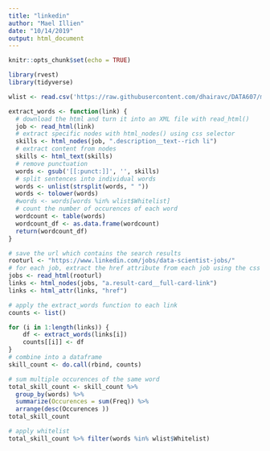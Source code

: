 ```yaml
---
title: "linkedin"
author: "Mael Illien"
date: "10/14/2019"
output: html_document
---
```


```r
knitr::opts_chunk$set(echo = TRUE)
```

```r
library(rvest)
library(tidyverse)
```

```r
wlist <- read.csv('https://raw.githubusercontent.com/dhairavc/DATA607/master/whitelist.csv')
```


```r
extract_words <- function(link) {
  # download the html and turn it into an XML file with read_html()
  job <- read_html(link)
  # extract specific nodes with html_nodes() using css selector
  skills <- html_nodes(job, ".description__text--rich li")
  # extract content from nodes
  skills <- html_text(skills)
  # remove punctuation
  words <- gsub('[[:punct:]]', '', skills)
  # split sentences into individual words
  words <- unlist(strsplit(words, " "))
  words <- tolower(words)
  #words <- words[words %in% wlist$Whitelist]
  # count the number of occurences of each word
  wordcount <- table(words)
  wordcount_df <- as.data.frame(wordcount)
  return(wordcount_df)
}
```

```r
# save the url which contains the search results
rooturl <- "https://www.linkedin.com/jobs/data-scientist-jobs/"
# for each job, extract the href attribute from each job using the css selector
jobs <- read_html(rooturl)
links <- html_nodes(jobs, "a.result-card__full-card-link")
links <- html_attr(links, "href")
```

```r
# apply the extract_words function to each link
counts <- list()

for (i in 1:length(links)) {
    df <- extract_words(links[i])
    counts[[i]] <- df
}
# combine into a dataframe
skill_count <- do.call(rbind, counts)
```

```r
# sum multiple occurences of the same word
total_skill_count <- skill_count %>% 
  group_by(words) %>% 
  summarize(Occurences = sum(Freq)) %>% 
  arrange(desc(Occurences ))
total_skill_count
```
```r
# apply whitelist
total_skill_count %>% filter(words %in% wlist$Whitelist)
```

